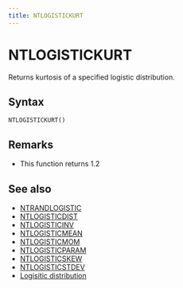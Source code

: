 ```yaml
---
title: NTLOGISTICKURT
---
```



# NTLOGISTICKURT

Returns kurtosis of a specified logistic distribution.

## Syntax

```excel
NTLOGISTICKURT()
```

## Remarks

- This function returns 1.2

## See also

- [NTRANDLOGISTIC](../01-random-numbers/01-single-series/09-ntrandlogistic.mdx)
- [NTLOGISTICDIST](055-ntlogisticdist.mdx)
- [NTLOGISTICINV](056-ntlogisticinv.mdx)
- [NTLOGISTICMEAN](058-ntlogisticmean.mdx)
- [NTLOGISTICMOM](059-ntlogisticmom.mdx)
- [NTLOGISTICPARAM](060-ntlogisticparam.mdx)
- [NTLOGISTICSKEW](061-ntlogisticskew.mdx)
- [NTLOGISTICSTDEV](062-ntlogisticstdev.mdx)
- [Logisitic distribution](../../05-gallery-of-distributions/logistic-distribution.mdx)
